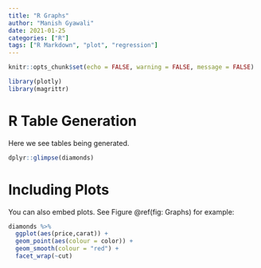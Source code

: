 ```yaml
---
title: "R Graphs"
author: "Manish Gyawali"
date: 2021-01-25
categories: ["R"]
tags: ["R Markdown", "plot", "regression"]
---
```


```r
knitr::opts_chunk$set(echo = FALSE, warning = FALSE, message = FALSE)
```

```r
library(plotly)
library(magrittr)
```


# R Table Generation

Here we see tables being generated.

```r

dplyr::glimpse(diamonds)

```

# Including Plots

You can also embed plots. See Figure \@ref(fig: Graphs) for example:

```r

diamonds %>%
  ggplot(aes(price,carat)) + 
  geom_point(aes(colour = color)) +
  geom_smooth(colour = "red") + 
  facet_wrap(~cut)


```
